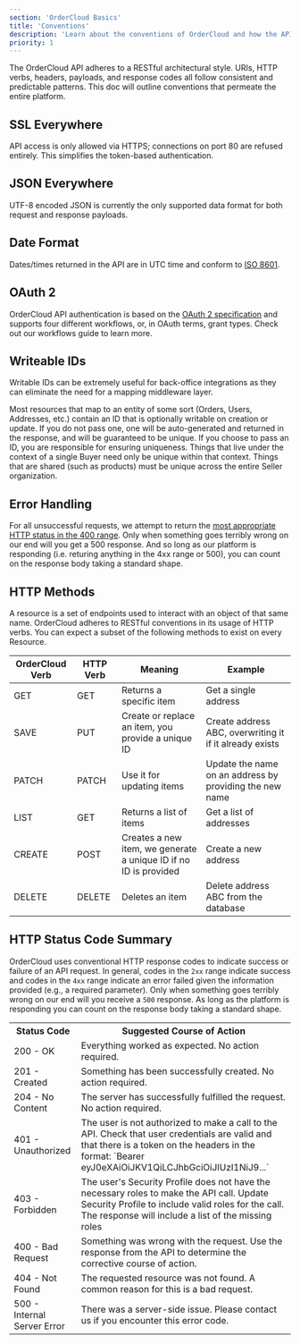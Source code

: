```yaml
---
section: 'OrderCloud Basics'
title: 'Conventions'
description: 'Learn about the conventions of OrderCloud and how the APIs predictable nature enables extreme interopability.'
priority: 1
---
```


The OrderCloud API adheres to a RESTful architectural style. URIs, HTTP verbs, headers, payloads, and response codes all follow consistent and predictable patterns. This doc will outline conventions that permeate the entire platform.

## SSL Everywhere

API access is only allowed via HTTPS; connections on port 80 are refused entirely. This simplifies the token-based authentication.

## JSON Everywhere

UTF-8 encoded JSON is currently the only supported data format for both request and response payloads.

## Date Format

Dates/times returned in the API are in UTC time and conform to [ISO 8601](http://en.wikipedia.org/wiki/ISO_8601).

## OAuth 2

OrderCloud API authentication is based on the [OAuth 2 specification](http://tools.ietf.org/html/rfc6749) and supports four different workflows, or, in OAuth terms, grant types. Check out our <Link to="/knowledge-base/authentication">workflows guide</Link> to learn more.

## Writeable IDs

Writable IDs can be extremely useful for back-office integrations as they can eliminate the need for a mapping middleware layer.

Most resources that map to an entity of some sort (Orders, Users, Addresses, etc.) contain an ID that is optionally writable on creation or update. If you do not pass one, one will be auto-generated and returned in the response, and will be guaranteed to be unique. If you choose to pass an ID, you are responsible for ensuring uniqueness. Things that live under the context of a single Buyer need only be unique within that context. Things that are shared (such as products) must be unique across the entire Seller organization.

## Error Handling

For all unsuccessful requests, we attempt to return the [most appropriate HTTP status in the 400 range](http://en.wikipedia.org/wiki/List_of_HTTP_status_codes#4xx_Client_Error). Only when something goes terribly wrong on our end will you get a 500 response. And so long as our platform is responding (i.e. returing anything in the 4xx range or 500), you can count on the response body taking a standard shape.

## HTTP Methods

A resource is a set of endpoints used to interact with an object of that same name. OrderCloud adheres to RESTful conventions in its usage of HTTP verbs. You can expect a subset of the following methods to exist on every Resource.

| OrderCloud Verb | HTTP Verb | Meaning                                                          | Example                                                 |
| --------------- | --------- | ---------------------------------------------------------------- | ------------------------------------------------------- |
| GET             | GET       | Returns a specific item                                          | Get a single address                                    |
| SAVE            | PUT       | Create or replace an item, you provide a unique ID               | Create address ABC, overwriting it if it already exists |
| PATCH           | PATCH     | Use it for updating items                                        | Update the name on an address by providing the new name |
| LIST            | GET       | Returns a list of items                                          | Get a list of addresses                                 |
| CREATE          | POST      | Creates a new item, we generate a unique ID if no ID is provided | Create a new address                                    |
| DELETE          | DELETE    | Deletes an item                                                  | Delete address ABC from the database                    |

## HTTP Status Code Summary

OrderCloud uses conventional HTTP response codes to indicate success or failure of an API request. In general, codes in the `2xx` range indicate success and codes in the `4xx` range indicate an error failed given the information provided (e.g., a required parameter). Only when something goes terribly wrong on our end will you receive a `500` response. As long as the platform is responding you can count on the response body taking a standard shape.

<div class="table-responsive">
  <table class="table table-striped table-bordered">
    <tbody>
      <tr>
        <th>Status Code</th>
        <th>Suggested Course of Action</th>
      </tr>
      <tr>
        <td>200 - OK</td>
        <td>Everything worked as expected. No action required.</td>
      </tr>
      <tr>
        <td>201 - Created</td>
        <td>Something has been successfully created. No action required.</td>
      </tr>
      <tr>
        <td>204 - No Content</td>
        <td>
          The server has successfully fulfilled the request. No action required.
        </td>
      </tr>
      <tr>
        <td>401 - Unauthorized</td>
        <td>
          The user is not authorized to make a call to the API. Check that user credentials are valid and that there is a token on the headers in the format: `Bearer eyJ0eXAiOiJKV1QiLCJhbGciOiJIUzI1NiJ9...`
        </td>
      </tr>
      <tr>
        <td>403 - Forbidden</td>
        <td>
          The user's Security Profile does not have the necessary roles to make the API call. Update Security Profile to include valid roles for the call. The response will include a list of the missing roles
        </td>
      </tr>
      <tr>
        <td>400 - Bad Request</td>
        <td>
          Something was wrong with the request. Use the response from the API to determine the corrective course of action. 
        </td>
      </tr>
      <tr>
        <td>404 - Not Found</td>
        <td>
          The requested resource was not found. A common reason for this is a bad request.
        </td>
      </tr>
      <tr>
        <td>500 - Internal Server Error</td>
        <td>
          There was a server-side issue. Please contact us if you encounter this error code.
        </td>
      </tr>
    </tbody>
  </table>
</div>
